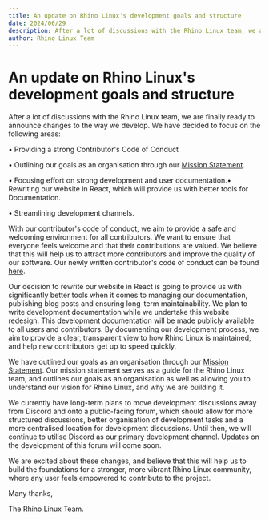 ```yaml
---
title: An update on Rhino Linux's development goals and structure
date: 2024/06/29
description: After a lot of discussions with the Rhino Linux team, we are finally ready to announce changes to the way we develop. We have decided to focus on the following areas...
author: Rhino Linux Team
---
```


# An update on Rhino Linux's development goals and structure

After a lot of discussions with the Rhino Linux team, we are finally ready to announce changes to the way we develop. We have decided to focus on the following areas:

• Providing a strong Contributor's Code of Conduct

• Outlining our goals as an organisation through our [Mission Statement](https://rhinolinux.org/statement.html).

• Focusing effort on strong development and user documentation.• Rewriting our website in React, which will provide us with better tools for Documentation.

• Streamlining development channels.

With our contributor's code of conduct, we aim to provide a safe and welcoming environment for all contributors. We want to ensure that everyone feels welcome and that their contributions are valued. We believe that this will help us to attract more contributors and improve the quality of our software. Our newly written contributor's code of conduct can be found [here](https://rhinolinux.org/coc.html).

Our decision to rewrite our website in React is going to provide us with significantly better tools when it comes to managing our documentation, publishing blog posts and ensuring long-term maintainability. We plan to write development documentation while we undertake this website redesign. This development documentation will be made publicly available to all users and contributors. By documenting our development process, we aim to provide a clear, transparent view to how Rhino Linux is maintained, and help new contributors get up to speed quickly.

We have outlined our goals as an organisation through our [Mission Statement](https://rhinolinux.org/statement.html). Our mission statement serves as a guide for the Rhino Linux team, and outlines our goals as an organisation as well as allowing you to understand our vision for Rhino Linux, and why we are building it.

We currently have long-term plans to move development discussions away from Discord and onto a public-facing forum, which should allow for more structured discussions, better organisation of development tasks and a more centralised location for development discussions. Until then, we will continue to utilise Discord as our primary development channel. Updates on the development of this forum will come soon.

We are excited about these changes, and believe that this will help us to build the foundations for a stronger, more vibrant Rhino Linux community, where any user feels empowered to contribute to the project.

Many thanks,

The Rhino Linux Team.
